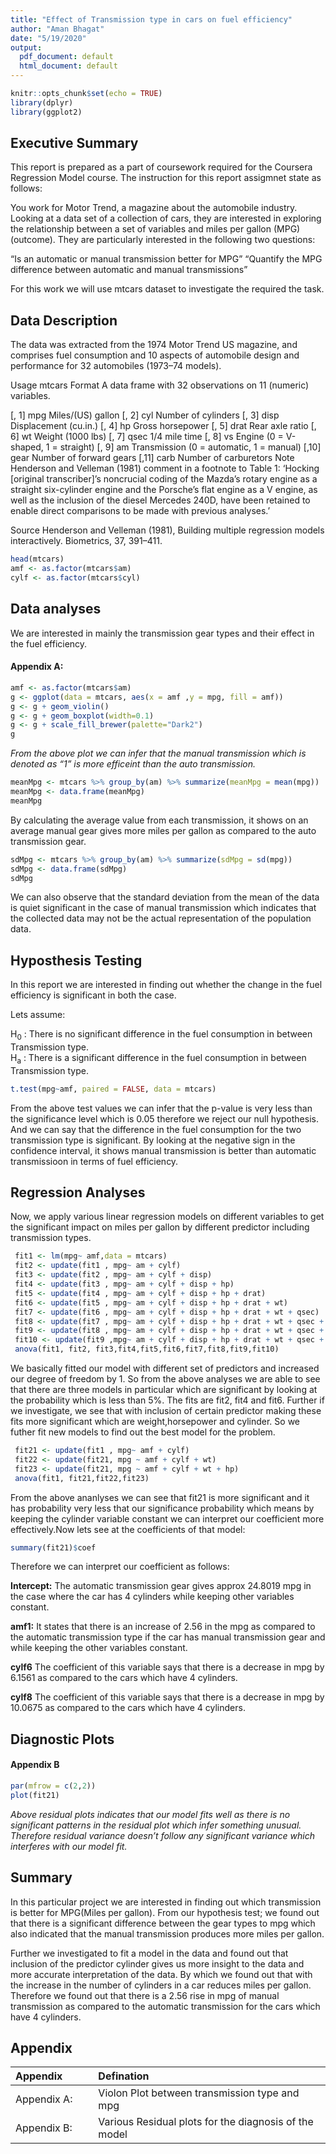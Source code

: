 ---
title: "Effect of Transmission type in cars on fuel efficiency"
author: "Aman Bhagat"
date: "5/19/2020"
output:
  pdf_document: default
  html_document: default
---

```{r setup, include=FALSE}
knitr::opts_chunk$set(echo = TRUE)
library(dplyr)
library(ggplot2)
```

## Executive Summary

This report is prepared as a part of coursework required for the Coursera Regression Model course. The instruction for this report assigmnet state as follows:

You work for Motor Trend, a magazine about the automobile industry. Looking at a data set of a collection of cars, they are interested in exploring the relationship between a set of variables and miles per gallon (MPG) (outcome). They are particularly interested in the following two questions:

“Is an automatic or manual transmission better for MPG”
"Quantify the MPG difference between automatic and manual transmissions"

For this work we will use mtcars dataset to investigate the required the task.


## Data Description

The data was extracted from the 1974 Motor Trend US magazine, and comprises fuel consumption and 10 aspects of automobile design and performance for 32 automobiles (1973–74 models).

Usage
mtcars
Format
A data frame with 32 observations on 11 (numeric) variables.

[, 1]	mpg	Miles/(US) gallon
[, 2]	cyl	Number of cylinders
[, 3]	disp	Displacement (cu.in.)
[, 4]	hp	Gross horsepower
[, 5]	drat	Rear axle ratio
[, 6]	wt	Weight (1000 lbs)
[, 7]	qsec	1/4 mile time
[, 8]	vs	Engine (0 = V-shaped, 1 = straight)
[, 9]	am	Transmission (0 = automatic, 1 = manual)
[,10]	gear	Number of forward gears
[,11]	carb	Number of carburetors
Note
Henderson and Velleman (1981) comment in a footnote to Table 1: ‘Hocking [original transcriber]'s noncrucial coding of the Mazda's rotary engine as a straight six-cylinder engine and the Porsche's flat engine as a V engine, as well as the inclusion of the diesel Mercedes 240D, have been retained to enable direct comparisons to be made with previous analyses.’

Source
Henderson and Velleman (1981), Building multiple regression models interactively. Biometrics, 37, 391–411.

```{r dataset}
head(mtcars)
amf <- as.factor(mtcars$am)
cylf <- as.factor(mtcars$cyl)
```

## Data analyses

We are interested in mainly the transmission gear types and their effect in the fuel efficiency.

#### Appendix A:
```{r plot1}
amf <- as.factor(mtcars$am)
g <- ggplot(data = mtcars, aes(x = amf ,y = mpg, fill = amf))
g <- g + geom_violin()
g <- g + geom_boxplot(width=0.1)
g <- g + scale_fill_brewer(palette="Dark2")
g
```

*From the above plot we can infer that the manual transmission which is denoted as "1" is more efficeint than the auto transmission.*

```{r meanCal}
meanMpg <- mtcars %>% group_by(am) %>% summarize(meanMpg = mean(mpg))
meanMpg <- data.frame(meanMpg)
meanMpg
```

By calculating the average value from each transmission, it shows on an average manual gear gives more miles per gallon as compared to the auto transmission gear.

```{r sdCal}
sdMpg <- mtcars %>% group_by(am) %>% summarize(sdMpg = sd(mpg))
sdMpg <- data.frame(sdMpg)
sdMpg
```

We can also observe that the standard deviation from the mean of the data is quiet significant in the case of manual transmission which indicates that the collected data may not be the actual representation of the population data.

## Hyposthesis Testing

In this report we are interested in finding out whether the change in the fuel efficiency is significant in both the case.

Lets assume:

H~0~ : There is no significant difference in the fuel consumption in between Transmission type.  
H~a~ : There is a significant difference in the fuel consumption in between Transmission type.

```{r t.test}
t.test(mpg~amf, paired = FALSE, data = mtcars)
```

From the above test values we can infer that the p-value is very less than the significance level which is 0.05 therefore we reject our null hypothesis. And we can say that the difference in the fuel consumption for the two transmission type is significant. By looking at the negative sign in the confidence interval, it shows manual transmission is better than automatic transmissioon in terms of fuel efficiency.

## Regression Analyses

Now, we apply various linear regression models on different variables to get the significant impact on miles per gallon by different predictor including transmission types.

```{r modelfit}
 fit1 <- lm(mpg~ amf,data = mtcars)
 fit2 <- update(fit1 , mpg~ am + cylf)
 fit3 <- update(fit2 , mpg~ am + cylf + disp)
 fit4 <- update(fit3 , mpg~ am + cylf + disp + hp)
 fit5 <- update(fit4 , mpg~ am + cylf + disp + hp + drat)
 fit6 <- update(fit5 , mpg~ am + cylf + disp + hp + drat + wt)
 fit7 <- update(fit6 , mpg~ am + cylf + disp + hp + drat + wt + qsec)
 fit8 <- update(fit7 , mpg~ am + cylf + disp + hp + drat + wt + qsec + vs)
 fit9 <- update(fit8 , mpg~ am + cylf + disp + hp + drat + wt + qsec + vs + gear)
 fit10 <- update(fit9 ,mpg~ am + cylf + disp + hp + drat + wt + qsec + vs + gear + carb)
 anova(fit1, fit2, fit3,fit4,fit5,fit6,fit7,fit8,fit9,fit10)
```

We basically fitted our model with different set of predictors and increased our degree of freedom by 1. So from the above analyses we are able to see that there are three models in particular which are significant by looking at the probability which is less than 5%. The fits are fit2, fit4 and fit6.
Further if we investigate, we see that with inclusion of certain predictor making these fits more significant which are weight,horsepower and cylinder. So we futher fit new models to find out the best model for the problem.

```{r}
 fit21 <- update(fit1 , mpg~ amf + cylf)
 fit22 <- update(fit21, mpg ~ amf + cylf + wt)
 fit23 <- update(fit21, mpg ~ amf + cylf + wt + hp)
 anova(fit1, fit21,fit22,fit23)
```

From the above ananlyses we can see that fit21 is more significant and it has probability very less that our significance probability which means by keeping the cylinder variable constant we can interpret our coefficient more effectively.Now lets see at the coefficients of that model:

```{r modelcoef}
summary(fit21)$coef
```

Therefore we can interpret our coefficient as follows:  

**Intercept:** The automatic transmission gear gives approx 24.8019 mpg in the case where the car has 4 cylinders while keeping other variables constant.

**amf1:** It states that there is an increase of 2.56 in the mpg as compared to the automatic transmission type if the car has manual transmission gear and while keeping the other variables constant.  

**cylf6** The coefficient of this variable says that there is a decrease in mpg by 6.1561 as compared to the cars which have 4 cylinders.

**cylf8**  The coefficient of this variable says that there is a decrease in mpg by 10.0675 as compared to the cars which have 4 cylinders.

## Diagnostic Plots

#### Appendix B
```{r plot2}
par(mfrow = c(2,2))
plot(fit21)
```

*Above residual plots indicates that our model fits well as there is no significant patterns in the residual plot which infer something unusual. Therefore residual variance doesn't follow any significant variance which interferes with our model fit.*

## Summary

In this particular project we are interested in finding out which transmission is better for MPG(Miles per gallon). From our hypothesis test; we found out that there is a significant difference between the gear types to mpg which also indicated that the manual transmission produces more miles per gallon.   

Further we investigated to fit a model in the data and found out that inclusion of the predictor cylinder gives us more insight to the data and more accurate interpretation of the data. By which we found out that with the increase in the number of cylinders in a car reduces miles per gallon. Therefore we found out that there is a 2.56 rise in mpg of manual transmission as compared to the automatic transmission for the cars which have 4 cylinders. 

## Appendix

| Appendix            | Defination                                               |
|:--------------------|:---------------------------------------------------------|
| Appendix A:         | Violon Plot between transmission type and mpg            |
| Appendix B:         | Various Residual plots for the diagnosis of the model    |

